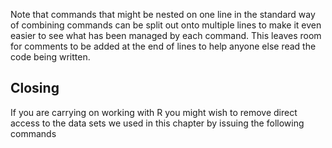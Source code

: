 Note that commands that might be nested on one line in the standard way
of combining commands can be split out onto multiple lines to make it
even easier to see what has been managed by each command. This leaves
room for comments to be added at the end of lines to help anyone else
read the code being written.

## Closing

If you are carrying on working with R you might wish to remove direct
access to the data sets we used in this chapter by issuing the following
commands 

